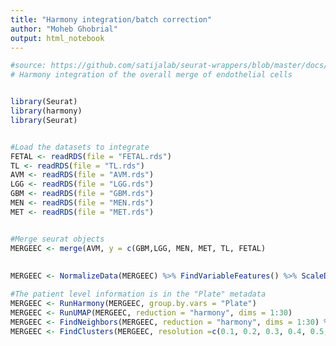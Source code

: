 ---
title: "Harmony integration/batch correction"
author: "Moheb Ghobrial"
output: html_notebook
---



```{r}
#source: https://github.com/satijalab/seurat-wrappers/blob/master/docs/harmony.md
# Harmony integration of the overall merge of endothelial cells


library(Seurat)
library(harmony)
library(Seurat)


#Load the datasets to integrate
FETAL <- readRDS(file = "FETAL.rds")
TL <- readRDS(file = "TL.rds")
AVM <- readRDS(file = "AVM.rds")
LGG <- readRDS(file = "LGG.rds")
GBM <- readRDS(file = "GBM.rds")
MEN <- readRDS(file = "MEN.rds")
MET <- readRDS(file = "MET.rds")


#Merge seurat objects
MERGEEC <- merge(AVM, y = c(GBM,LGG, MEN, MET, TL, FETAL)
                 
                 
MERGEEC <- NormalizeData(MERGEEC) %>% FindVariableFeatures() %>% ScaleData() %>% RunPCA(verbose = TRUE)

#The patient level information is in the "Plate" metadata 
MERGEEC <- RunHarmony(MERGEEC, group.by.vars = "Plate")
MERGEEC <- RunUMAP(MERGEEC, reduction = "harmony", dims = 1:30)
MERGEEC <- FindNeighbors(MERGEEC, reduction = "harmony", dims = 1:30) %>% FindClusters()
MERGEEC <- FindClusters(MERGEEC, resolution =c(0.1, 0.2, 0.3, 0.4, 0.5, 0.6, 0.7,0.8, 0.9, 1,1.1,1.2,1.3,1.4,1.5,1.6,1.7,1.8,1.9,2))
         
                 
                 
```
